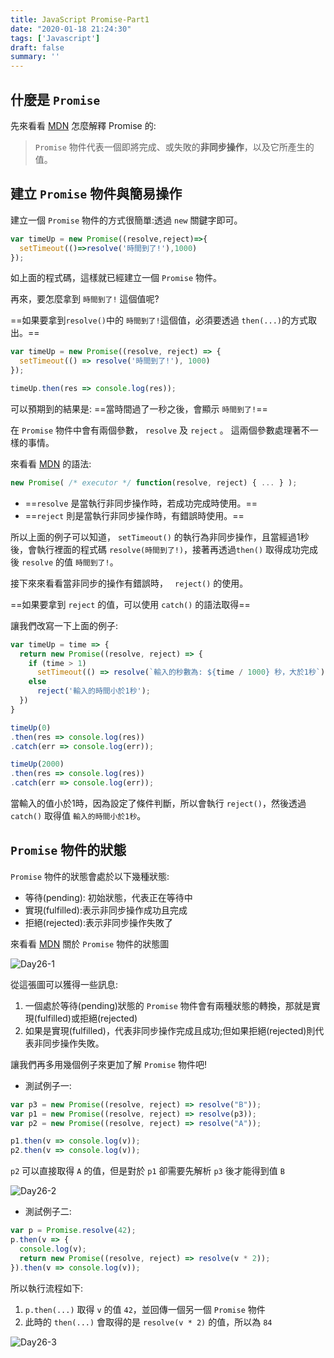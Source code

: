 ```yaml
---
title: JavaScript Promise-Part1
date: "2020-01-18 21:24:30"
tags: ['Javascript']
draft: false
summary: ''
---
```


## 什麼是 `Promise`

先來看看 [MDN](https://developer.mozilla.org/zh-TW/docs/Web/JavaScript/Reference/Global_Objects/Promise) 怎麼解釋 Promise 的:


> `Promise` 物件代表一個即將完成、或失敗的**非同步操作**，以及它所產生的值。


## 建立 `Promise` 物件與簡易操作

建立一個 `Promise` 物件的方式很簡單:透過 `new` 關鍵字即可。

```javascript
var timeUp = new Promise((resolve,reject)=>{
  setTimeout(()=>resolve('時間到了!'),1000)
});
```

如上面的程式碼，這樣就已經建立一個 `Promise` 物件。

再來，要怎麼拿到 `時間到了!` 這個值呢?

==如果要拿到`resolve()`中的 `時間到了!`這個值，必須要透過 `then(...)`的方式取出。==

```javascript
var timeUp = new Promise((resolve, reject) => {
  setTimeout(() => resolve('時間到了!'), 1000)
});

timeUp.then(res => console.log(res));
```

可以預期到的結果是: ==當時間過了一秒之後，會顯示 `時間到了!`==

在 `Promise` 物件中會有兩個參數， `resolve` 及 `reject` 。 這兩個參數處理著不一樣的事情。

來看看 [MDN](https://developer.mozilla.org/zh-TW/docs/Web/JavaScript/Reference/Global_Objects/Promise#%E8%AA%9E%E6%B3%95) 的語法:

```javascript
new Promise( /* executor */ function(resolve, reject) { ... } );
```

- ==`resolve` 是當執行非同步操作時，若成功完成時使用。==
- ==`reject` 則是當執行非同步操作時，有錯誤時使用。==

所以上面的例子可以知道， `setTimeout()` 的執行為非同步操作，且當經過1秒後，會執行裡面的程式碼 `resolve(時間到了!)`，接著再透過`then()` 取得成功完成後 `resolve` 的值 `時間到了!`。

接下來來看看當非同步的操作有錯誤時， ` reject()` 的使用。

==如果要拿到 `reject` 的值，可以使用 `catch()` 的語法取得==


讓我們改寫一下上面的例子:

```javascript
var timeUp = time => {
  return new Promise((resolve, reject) => {
    if (time > 1)
      setTimeout(() => resolve(`輸入的秒數為: ${time / 1000} 秒，大於1秒`), time);
    else
      reject('輸入的時間小於1秒');
  })
}

timeUp(0)
.then(res => console.log(res))
.catch(err => console.log(err));

timeUp(2000)
.then(res => console.log(res))
.catch(err => console.log(err));


```

當輸入的值小於1時，因為設定了條件判斷，所以會執行 `reject()`，然後透過 `catch()` 取得值 `輸入的時間小於1秒`。

## `Promise` 物件的狀態

`Promise` 物件的狀態會處於以下幾種狀態:

- 等待(pending): 初始狀態，代表正在等待中
- 實現(fulfilled):表示非同步操作成功且完成
- 拒絕(rejected):表示非同步操作失敗了

來看看 [MDN](https://developer.mozilla.org/zh-TW/docs/Web/JavaScript/Reference/Global_Objects/Promise#%E6%8F%8F%E8%BF%B0) 關於 `Promise` 物件的狀態圖

![Day26-1](https://i.imgur.com/EReOUrV.png)

從這張圖可以獲得一些訊息:

1. 一個處於等待(pending)狀態的 `Promise` 物件會有兩種狀態的轉換，那就是實現(fulfilled)或拒絕(rejected)
2. 如果是實現(fulfilled)，代表非同步操作完成且成功;但如果拒絕(rejected)則代表非同步操作失敗。

讓我們再多用幾個例子來更加了解 `Promise` 物件吧!

- 測試例子一:
```javascript
var p3 = new Promise((resolve, reject) => resolve("B"));
var p1 = new Promise((resolve, reject) => resolve(p3));
var p2 = new Promise((resolve, reject) => resolve("A"));

p1.then(v => console.log(v));
p2.then(v => console.log(v));
```

`p2` 可以直接取得 `A` 的值，但是對於 `p1` 卻需要先解析 `p3` 後才能得到值 `B` 

![Day26-2](https://i.imgur.com/NY93Ksi.png)



- 測試例子二:

```javascript
var p = Promise.resolve(42);
p.then(v => {
  console.log(v);
  return new Promise((resolve, reject) => resolve(v * 2));
}).then(v => console.log(v));
```

所以執行流程如下:
1. `p.then(...)` 取得 `v` 的值 `42`，並回傳一個另一個 `Promise` 物件
2. 此時的 `then(...)` 會取得的是 `resolve(v * 2)` 的值，所以為 `84`

![Day26-3](https://i.imgur.com/z8Bxh5I.png)



